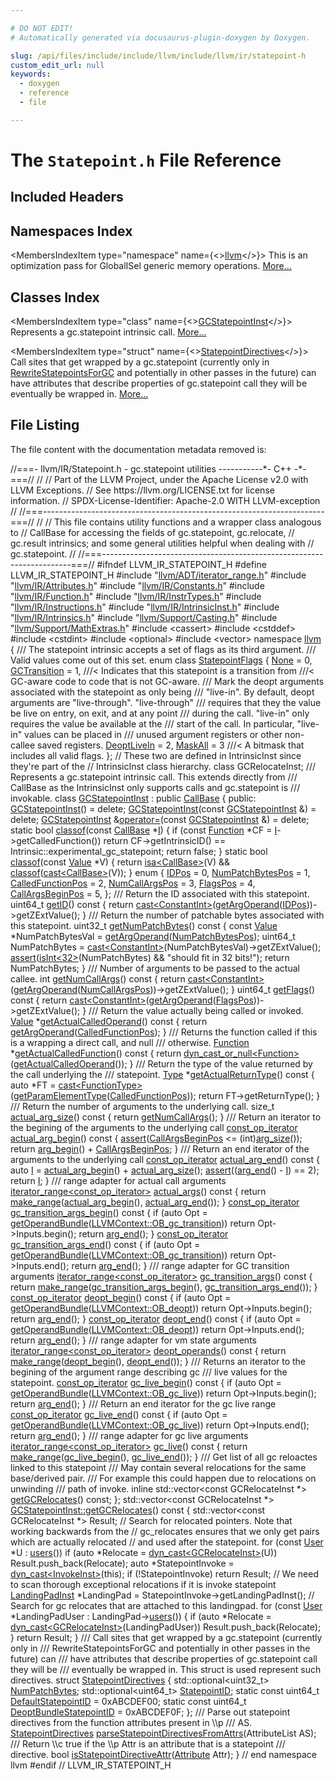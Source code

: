 ```yaml
---

# DO NOT EDIT!
# Automatically generated via docusaurus-plugin-doxygen by Doxygen.

slug: /api/files/include/include/llvm/include/llvm/ir/statepoint-h
custom_edit_url: null
keywords:
  - doxygen
  - reference
  - file

---
```





# The `Statepoint.h` File Reference

<DoxygenPage pluginConfig={pluginConfig}>



## Included Headers

<IncludesList>
<IncludesListItem
  filePath="llvm/ADT/iterator_range.h"
  permalink="/docs/api/files/include/include/llvm/include/llvm/adt/iterator-range-h"
  isLocal="true" />
<IncludesListItem
  filePath="llvm/IR/Attributes.h"
  permalink="/docs/api/files/include/include/llvm/include/llvm/ir/attributes-h"
  isLocal="true" />
<IncludesListItem
  filePath="llvm/IR/Constants.h"
  permalink="/docs/api/files/include/include/llvm/include/llvm/ir/constants-h"
  isLocal="true" />
<IncludesListItem
  filePath="llvm/IR/Function.h"
  permalink="/docs/api/files/include/include/llvm/include/llvm/ir/function-h"
  isLocal="true" />
<IncludesListItem
  filePath="llvm/IR/InstrTypes.h"
  permalink="/docs/api/files/include/include/llvm/include/llvm/ir/instrtypes-h"
  isLocal="true" />
<IncludesListItem
  filePath="llvm/IR/Instructions.h"
  permalink="/docs/api/files/include/include/llvm/include/llvm/ir/instructions-h"
  isLocal="true" />
<IncludesListItem
  filePath="llvm/IR/IntrinsicInst.h"
  permalink="/docs/api/files/include/include/llvm/include/llvm/ir/intrinsicinst-h"
  isLocal="true" />
<IncludesListItem
  filePath="llvm/IR/Intrinsics.h"
  permalink="/docs/api/files/include/include/llvm/include/llvm/ir/intrinsics-h"
  isLocal="true" />
<IncludesListItem
  filePath="llvm/Support/Casting.h"
  permalink="/docs/api/files/include/include/llvm/include/llvm/support/casting-h"
  isLocal="true" />
<IncludesListItem
  filePath="llvm/Support/MathExtras.h"
  permalink="/docs/api/files/include/include/llvm/include/llvm/support/mathextras-h"
  isLocal="true" />
<IncludesListItem
  filePath="cassert"
  permalink=""
  isLocal="false" />
<IncludesListItem
  filePath="cstddef"
  permalink=""
  isLocal="false" />
<IncludesListItem
  filePath="cstdint"
  permalink=""
  isLocal="false" />
<IncludesListItem
  filePath="optional"
  permalink=""
  isLocal="false" />
<IncludesListItem
  filePath="vector"
  permalink=""
  isLocal="false" />
</IncludesList>

## Namespaces Index

<MembersIndex>

<MembersIndexItem
  type="namespace"
  name={<><a href="/docs/api/namespaces/llvm">llvm</a></>}>
This is an optimization pass for GlobalISel generic memory operations. <a href="/docs/api/namespaces/llvm/#details">More...</a>
</MembersIndexItem>

</MembersIndex>

## Classes Index

<MembersIndex>

<MembersIndexItem
  type="class"
  name={<><a href="/docs/api/classes/llvm/gcstatepointinst">GCStatepointInst</a></>}>
Represents a gc.statepoint intrinsic call. <a href="/docs/api/classes/llvm/gcstatepointinst/#details">More...</a>
</MembersIndexItem>

<MembersIndexItem
  type="struct"
  name={<><a href="/docs/api/structs/llvm/statepointdirectives">StatepointDirectives</a></>}>
Call sites that get wrapped by a gc.statepoint (currently only in <a href="/docs/api/structs/llvm/rewritestatepointsforgc">RewriteStatepointsForGC</a> and potentially in other passes in the future) can have attributes that describe properties of gc.statepoint call they will be eventually be wrapped in. <a href="/docs/api/structs/llvm/statepointdirectives/#details">More...</a>
</MembersIndexItem>

</MembersIndex>


## File Listing

The file content with the documentation metadata removed is:

<ProgramListing>

<Link id="l00001" /><CodeLine lineNumber="1"><Highlight kind="comment">//===- llvm/IR/Statepoint.h - gc.statepoint utilities -----------&#42;- C++ -&#42;-===//</Highlight><Highlight kind="normal"></Highlight></CodeLine>
<Link id="l00002" /><CodeLine lineNumber="2"><Highlight kind="normal"></Highlight><Highlight kind="comment">//</Highlight><Highlight kind="normal"></Highlight></CodeLine>
<Link id="l00003" /><CodeLine lineNumber="3"><Highlight kind="normal"></Highlight><Highlight kind="comment">// Part of the LLVM Project, under the Apache License v2.0 with LLVM Exceptions.</Highlight><Highlight kind="normal"></Highlight></CodeLine>
<Link id="l00004" /><CodeLine lineNumber="4"><Highlight kind="normal"></Highlight><Highlight kind="comment">// See https://llvm.org/LICENSE.txt for license information.</Highlight><Highlight kind="normal"></Highlight></CodeLine>
<Link id="l00005" /><CodeLine lineNumber="5"><Highlight kind="normal"></Highlight><Highlight kind="comment">// SPDX-License-Identifier: Apache-2.0 WITH LLVM-exception</Highlight><Highlight kind="normal"></Highlight></CodeLine>
<Link id="l00006" /><CodeLine lineNumber="6"><Highlight kind="normal"></Highlight><Highlight kind="comment">//</Highlight><Highlight kind="normal"></Highlight></CodeLine>
<Link id="l00007" /><CodeLine lineNumber="7"><Highlight kind="normal"></Highlight><Highlight kind="comment">//===----------------------------------------------------------------------===//</Highlight><Highlight kind="normal"></Highlight></CodeLine>
<Link id="l00008" /><CodeLine lineNumber="8"><Highlight kind="normal"></Highlight><Highlight kind="comment">//</Highlight><Highlight kind="normal"></Highlight></CodeLine>
<Link id="l00009" /><CodeLine lineNumber="9"><Highlight kind="normal"></Highlight><Highlight kind="comment">// This file contains utility functions and a wrapper class analogous to</Highlight><Highlight kind="normal"></Highlight></CodeLine>
<Link id="l00010" /><CodeLine lineNumber="10"><Highlight kind="normal"></Highlight><Highlight kind="comment">// CallBase for accessing the fields of gc.statepoint, gc.relocate,</Highlight><Highlight kind="normal"></Highlight></CodeLine>
<Link id="l00011" /><CodeLine lineNumber="11"><Highlight kind="normal"></Highlight><Highlight kind="comment">// gc.result intrinsics; and some general utilities helpful when dealing with</Highlight><Highlight kind="normal"></Highlight></CodeLine>
<Link id="l00012" /><CodeLine lineNumber="12"><Highlight kind="normal"></Highlight><Highlight kind="comment">// gc.statepoint.</Highlight><Highlight kind="normal"></Highlight></CodeLine>
<Link id="l00013" /><CodeLine lineNumber="13"><Highlight kind="normal"></Highlight><Highlight kind="comment">//</Highlight><Highlight kind="normal"></Highlight></CodeLine>
<Link id="l00014" /><CodeLine lineNumber="14"><Highlight kind="normal"></Highlight><Highlight kind="comment">//===----------------------------------------------------------------------===//</Highlight><Highlight kind="normal"></Highlight></CodeLine>
<Link id="l00015" /><CodeLine lineNumber="15"><Highlight kind="normal"></Highlight></CodeLine>
<Link id="l00016" /><CodeLine lineNumber="16"><Highlight kind="normal"></Highlight><Highlight kind="preprocessor">#ifndef LLVM&#95;IR&#95;STATEPOINT&#95;H</Highlight><Highlight kind="normal"></Highlight></CodeLine>
<Link id="l00017" /><CodeLine lineNumber="17"><Highlight kind="normal"></Highlight><Highlight kind="preprocessor">#define LLVM&#95;IR&#95;STATEPOINT&#95;H</Highlight><Highlight kind="normal"></Highlight></CodeLine>
<Link id="l00018" /><CodeLine lineNumber="18"><Highlight kind="normal"></Highlight></CodeLine>
<Link id="l00019" /><CodeLine lineNumber="19"><Highlight kind="normal"></Highlight><Highlight kind="preprocessor">#include &quot;<a href="/docs/api/files/include/include/llvm/include/llvm/adt/iterator-range-h">llvm/ADT/iterator&#95;range.h</a>&quot;</Highlight><Highlight kind="normal"></Highlight></CodeLine>
<Link id="l00020" /><CodeLine lineNumber="20"><Highlight kind="normal"></Highlight><Highlight kind="preprocessor">#include &quot;<a href="/docs/api/files/include/include/llvm/include/llvm/ir/attributes-h">llvm/IR/Attributes.h</a>&quot;</Highlight><Highlight kind="normal"></Highlight></CodeLine>
<Link id="l00021" /><CodeLine lineNumber="21"><Highlight kind="normal"></Highlight><Highlight kind="preprocessor">#include &quot;<a href="/docs/api/files/include/include/llvm/include/llvm/ir/constants-h">llvm/IR/Constants.h</a>&quot;</Highlight><Highlight kind="normal"></Highlight></CodeLine>
<Link id="l00022" /><CodeLine lineNumber="22"><Highlight kind="normal"></Highlight><Highlight kind="preprocessor">#include &quot;<a href="/docs/api/files/include/include/llvm/include/llvm/ir/function-h">llvm/IR/Function.h</a>&quot;</Highlight><Highlight kind="normal"></Highlight></CodeLine>
<Link id="l00023" /><CodeLine lineNumber="23"><Highlight kind="normal"></Highlight><Highlight kind="preprocessor">#include &quot;<a href="/docs/api/files/include/include/llvm/include/llvm/ir/instrtypes-h">llvm/IR/InstrTypes.h</a>&quot;</Highlight><Highlight kind="normal"></Highlight></CodeLine>
<Link id="l00024" /><CodeLine lineNumber="24"><Highlight kind="normal"></Highlight><Highlight kind="preprocessor">#include &quot;<a href="/docs/api/files/include/include/llvm/include/llvm/ir/instructions-h">llvm/IR/Instructions.h</a>&quot;</Highlight><Highlight kind="normal"></Highlight></CodeLine>
<Link id="l00025" /><CodeLine lineNumber="25"><Highlight kind="normal"></Highlight><Highlight kind="preprocessor">#include &quot;<a href="/docs/api/files/include/include/llvm/include/llvm/ir/intrinsicinst-h">llvm/IR/IntrinsicInst.h</a>&quot;</Highlight><Highlight kind="normal"></Highlight></CodeLine>
<Link id="l00026" /><CodeLine lineNumber="26"><Highlight kind="normal"></Highlight><Highlight kind="preprocessor">#include &quot;<a href="/docs/api/files/include/include/llvm/include/llvm/ir/intrinsics-h">llvm/IR/Intrinsics.h</a>&quot;</Highlight><Highlight kind="normal"></Highlight></CodeLine>
<Link id="l00027" /><CodeLine lineNumber="27"><Highlight kind="normal"></Highlight><Highlight kind="preprocessor">#include &quot;<a href="/docs/api/files/include/include/llvm/include/llvm/support/casting-h">llvm/Support/Casting.h</a>&quot;</Highlight><Highlight kind="normal"></Highlight></CodeLine>
<Link id="l00028" /><CodeLine lineNumber="28"><Highlight kind="normal"></Highlight><Highlight kind="preprocessor">#include &quot;<a href="/docs/api/files/include/include/llvm/include/llvm/support/mathextras-h">llvm/Support/MathExtras.h</a>&quot;</Highlight><Highlight kind="normal"></Highlight></CodeLine>
<Link id="l00029" /><CodeLine lineNumber="29"><Highlight kind="normal"></Highlight><Highlight kind="preprocessor">#include &lt;cassert&gt;</Highlight><Highlight kind="normal"></Highlight></CodeLine>
<Link id="l00030" /><CodeLine lineNumber="30"><Highlight kind="normal"></Highlight><Highlight kind="preprocessor">#include &lt;cstddef&gt;</Highlight><Highlight kind="normal"></Highlight></CodeLine>
<Link id="l00031" /><CodeLine lineNumber="31"><Highlight kind="normal"></Highlight><Highlight kind="preprocessor">#include &lt;cstdint&gt;</Highlight><Highlight kind="normal"></Highlight></CodeLine>
<Link id="l00032" /><CodeLine lineNumber="32"><Highlight kind="normal"></Highlight><Highlight kind="preprocessor">#include &lt;optional&gt;</Highlight><Highlight kind="normal"></Highlight></CodeLine>
<Link id="l00033" /><CodeLine lineNumber="33"><Highlight kind="normal"></Highlight><Highlight kind="preprocessor">#include &lt;vector&gt;</Highlight><Highlight kind="normal"></Highlight></CodeLine>
<Link id="l00034" /><CodeLine lineNumber="34"><Highlight kind="normal"></Highlight></CodeLine>
<Link id="l00035" /><CodeLine lineNumber="35"><Highlight kind="normal"></Highlight><Highlight kind="keyword">namespace </Highlight><Highlight kind="normal"><a href="/docs/api/namespaces/llvm">llvm</a> &#123;</Highlight></CodeLine>
<Link id="l00036" /><CodeLine lineNumber="36"><Highlight kind="normal"></Highlight><Highlight kind="comment"></Highlight></CodeLine>
<Link id="l00037" /><CodeLine lineNumber="37"><Highlight kind="comment">/// The statepoint intrinsic accepts a set of flags as its third argument.</Highlight></CodeLine>
<Link id="l00038" /><CodeLine lineNumber="38"><Highlight kind="comment">/// Valid values come out of this set.</Highlight><Highlight kind="normal"></Highlight></CodeLine>
<Link id="l00039" /><CodeLine lineNumber="39" lineLink="/docs/api/namespaces/llvm/#abba0f0474eb4e32d1ed7b6dfdb0d5140"><Highlight kind="normal"></Highlight><Highlight kind="keyword">enum class</Highlight><Highlight kind="normal"> <a href="/docs/api/namespaces/llvm/#abba0f0474eb4e32d1ed7b6dfdb0d5140">StatepointFlags</a> &#123;</Highlight></CodeLine>
<Link id="l00040" /><CodeLine lineNumber="40" lineLink="/docs/api/namespaces/llvm/#abba0f0474eb4e32d1ed7b6dfdb0d5140a6adf97f83acf6453d4a6a4b1070f3754"><Highlight kind="normal">  <a href="/docs/api/namespaces/llvm/#a7a24c2247bd546fc56e2de6cfd04a3d7a116ebf2078ffd98178ffbdd2f544ebb7">None</a> = 0,</Highlight></CodeLine>
<Link id="l00041" /><CodeLine lineNumber="41" lineLink="/docs/api/namespaces/llvm/#abba0f0474eb4e32d1ed7b6dfdb0d5140a9db1ed1dc0fe1fc6b917ab0430b7844c"><Highlight kind="normal">  <a href="/docs/api/namespaces/llvm/#abba0f0474eb4e32d1ed7b6dfdb0d5140a9db1ed1dc0fe1fc6b917ab0430b7844c">GCTransition</a> = 1, </Highlight><Highlight kind="comment">///&lt; Indicates that this statepoint is a transition from</Highlight><Highlight kind="comment"></Highlight></CodeLine>
<Link id="l00042" /><CodeLine lineNumber="42"><Highlight kind="comment">                    ///&lt; GC-aware code to code that is not GC-aware.</Highlight></CodeLine>
<Link id="l00043" /><CodeLine lineNumber="43"><Highlight kind="comment">  /// Mark the deopt arguments associated with the statepoint as only being</Highlight></CodeLine>
<Link id="l00044" /><CodeLine lineNumber="44"><Highlight kind="comment">  /// &quot;live-in&quot;. By default, deopt arguments are &quot;live-through&quot;.  &quot;live-through&quot;</Highlight></CodeLine>
<Link id="l00045" /><CodeLine lineNumber="45"><Highlight kind="comment">  /// requires that they the value be live on entry, on exit, and at any point</Highlight></CodeLine>
<Link id="l00046" /><CodeLine lineNumber="46"><Highlight kind="comment">  /// during the call.  &quot;live-in&quot; only requires the value be available at the</Highlight></CodeLine>
<Link id="l00047" /><CodeLine lineNumber="47"><Highlight kind="comment">  /// start of the call.  In particular, &quot;live-in&quot; values can be placed in</Highlight></CodeLine>
<Link id="l00048" /><CodeLine lineNumber="48"><Highlight kind="comment">  /// unused argument registers or other non-callee saved registers.</Highlight><Highlight kind="normal"></Highlight></CodeLine>
<Link id="l00049" /><CodeLine lineNumber="49" lineLink="/docs/api/namespaces/llvm/#abba0f0474eb4e32d1ed7b6dfdb0d5140a8cf633e3cd4e8b21a16304c58495bfbc"><Highlight kind="normal">  <a href="/docs/api/namespaces/llvm/#abba0f0474eb4e32d1ed7b6dfdb0d5140a8cf633e3cd4e8b21a16304c58495bfbc">DeoptLiveIn</a> = 2,</Highlight></CodeLine>
<Link id="l00050" /><CodeLine lineNumber="50"><Highlight kind="normal"></Highlight></CodeLine>
<Link id="l00051" /><CodeLine lineNumber="51" lineLink="/docs/api/namespaces/llvm/#abba0f0474eb4e32d1ed7b6dfdb0d5140a003ec4f8bc6c6d93aa1801253e494916"><Highlight kind="normal">  <a href="/docs/api/namespaces/llvm/#abba0f0474eb4e32d1ed7b6dfdb0d5140a003ec4f8bc6c6d93aa1801253e494916">MaskAll</a> = 3 </Highlight><Highlight kind="comment">///&lt; A bitmask that includes all valid flags.</Highlight><Highlight kind="normal"></Highlight></CodeLine>
<Link id="l00052" /><CodeLine lineNumber="52"><Highlight kind="normal">&#125;;</Highlight></CodeLine>
<Link id="l00053" /><CodeLine lineNumber="53"><Highlight kind="normal"></Highlight></CodeLine>
<Link id="l00054" /><CodeLine lineNumber="54"><Highlight kind="normal"></Highlight><Highlight kind="comment">// These two are defined in IntrinsicInst since they&#39;re part of the</Highlight><Highlight kind="normal"></Highlight></CodeLine>
<Link id="l00055" /><CodeLine lineNumber="55"><Highlight kind="normal"></Highlight><Highlight kind="comment">// IntrinsicInst class hierarchy.</Highlight><Highlight kind="normal"></Highlight></CodeLine>
<Link id="l00056" /><CodeLine lineNumber="56"><Highlight kind="normal"></Highlight><Highlight kind="keyword">class </Highlight><Highlight kind="normal">GCRelocateInst;</Highlight></CodeLine>
<Link id="l00057" /><CodeLine lineNumber="57"><Highlight kind="normal"></Highlight><Highlight kind="comment"></Highlight></CodeLine>
<Link id="l00058" /><CodeLine lineNumber="58"><Highlight kind="comment">/// Represents a gc.statepoint intrinsic call.  This extends directly from</Highlight></CodeLine>
<Link id="l00059" /><CodeLine lineNumber="59"><Highlight kind="comment">/// CallBase as the IntrinsicInst only supports calls and gc.statepoint is</Highlight></CodeLine>
<Link id="l00060" /><CodeLine lineNumber="60"><Highlight kind="comment">/// invokable.</Highlight><Highlight kind="normal"></Highlight></CodeLine>
<Link id="l00061" /><CodeLine lineNumber="61" lineLink="/docs/api/classes/llvm/gcstatepointinst"><Highlight kind="normal"></Highlight><Highlight kind="keyword">class </Highlight><Highlight kind="normal"><a href="/docs/api/classes/llvm/gcstatepointinst/#a07b449fea7580fc19a0ec4c5d662062a">GCStatepointInst</a> : </Highlight><Highlight kind="keyword">public</Highlight><Highlight kind="normal"> <a href="/docs/api/classes/llvm/callbase/#a8a6c9c1339e7a196e0ae69031426c083">CallBase</a> &#123;</Highlight></CodeLine>
<Link id="l00062" /><CodeLine lineNumber="62"><Highlight kind="normal"></Highlight><Highlight kind="keyword">public</Highlight><Highlight kind="normal">:</Highlight></CodeLine>
<Link id="l00063" /><CodeLine lineNumber="63" lineLink="/docs/api/classes/llvm/gcstatepointinst/#a07b449fea7580fc19a0ec4c5d662062a"><Highlight kind="normal">  <a href="/docs/api/classes/llvm/gcstatepointinst/#a07b449fea7580fc19a0ec4c5d662062a">GCStatepointInst</a>() = </Highlight><Highlight kind="keyword">delete</Highlight><Highlight kind="normal">;</Highlight></CodeLine>
<Link id="l00064" /><CodeLine lineNumber="64" lineLink="/docs/api/classes/llvm/gcstatepointinst/#a4d27f1fae49733cb126558899fca9797"><Highlight kind="normal">  <a href="/docs/api/classes/llvm/gcstatepointinst/#a4d27f1fae49733cb126558899fca9797">GCStatepointInst</a>(</Highlight><Highlight kind="keyword">const</Highlight><Highlight kind="normal"> <a href="/docs/api/classes/llvm/gcstatepointinst/#a07b449fea7580fc19a0ec4c5d662062a">GCStatepointInst</a> &amp;) = </Highlight><Highlight kind="keyword">delete</Highlight><Highlight kind="normal">;</Highlight></CodeLine>
<Link id="l00065" /><CodeLine lineNumber="65" lineLink="/docs/api/classes/llvm/gcstatepointinst/#aea3eea106faeac766e09f4bbb88f2488"><Highlight kind="normal">  <a href="/docs/api/classes/llvm/gcstatepointinst/#a07b449fea7580fc19a0ec4c5d662062a">GCStatepointInst</a> &amp;<a href="/docs/api/classes/llvm/gcstatepointinst/#aea3eea106faeac766e09f4bbb88f2488">operator=</a>(</Highlight><Highlight kind="keyword">const</Highlight><Highlight kind="normal"> <a href="/docs/api/classes/llvm/gcstatepointinst/#a07b449fea7580fc19a0ec4c5d662062a">GCStatepointInst</a> &amp;) = </Highlight><Highlight kind="keyword">delete</Highlight><Highlight kind="normal">;</Highlight></CodeLine>
<Link id="l00066" /><CodeLine lineNumber="66"><Highlight kind="normal"></Highlight></CodeLine>
<Link id="l00067" /><CodeLine lineNumber="67" lineLink="/docs/api/classes/llvm/gcstatepointinst/#ade4b57265c96820be0f356f6062155ee"><Highlight kind="normal">  </Highlight><Highlight kind="keyword">static</Highlight><Highlight kind="normal"> </Highlight><Highlight kind="keywordtype">bool</Highlight><Highlight kind="normal"> <a href="/docs/api/classes/llvm/gcstatepointinst/#ade4b57265c96820be0f356f6062155ee">classof</a>(</Highlight><Highlight kind="keyword">const</Highlight><Highlight kind="normal"> <a href="/docs/api/classes/llvm/callbase/#a8a6c9c1339e7a196e0ae69031426c083">CallBase</a> &#42;<a href="/docs/api/files/lib/lib/support/md5-cpp/#ac0eafdc9ee161b71e7af98af736952fd">I</a>) &#123;</Highlight></CodeLine>
<Link id="l00068" /><CodeLine lineNumber="68"><Highlight kind="normal">    </Highlight><Highlight kind="keywordflow">if</Highlight><Highlight kind="normal"> (</Highlight><Highlight kind="keyword">const</Highlight><Highlight kind="normal"> <a href="/docs/api/classes/llvm/function">Function</a> &#42;CF = <a href="/docs/api/files/lib/lib/support/md5-cpp/#ac0eafdc9ee161b71e7af98af736952fd">I</a>-&gt;getCalledFunction())</Highlight></CodeLine>
<Link id="l00069" /><CodeLine lineNumber="69"><Highlight kind="normal">      </Highlight><Highlight kind="keywordflow">return</Highlight><Highlight kind="normal"> CF-&gt;getIntrinsicID() == Intrinsic::experimental&#95;gc&#95;statepoint;</Highlight></CodeLine>
<Link id="l00070" /><CodeLine lineNumber="70"><Highlight kind="normal">    </Highlight><Highlight kind="keywordflow">return</Highlight><Highlight kind="normal"> </Highlight><Highlight kind="keyword">false</Highlight><Highlight kind="normal">;</Highlight></CodeLine>
<Link id="l00071" /><CodeLine lineNumber="71"><Highlight kind="normal">  &#125;</Highlight></CodeLine>
<Link id="l00072" /><CodeLine lineNumber="72"><Highlight kind="normal"></Highlight></CodeLine>
<Link id="l00073" /><CodeLine lineNumber="73" lineLink="/docs/api/classes/llvm/gcstatepointinst/#aeb75408c1e8576c19f5a3249175534b1"><Highlight kind="normal">  </Highlight><Highlight kind="keyword">static</Highlight><Highlight kind="normal"> </Highlight><Highlight kind="keywordtype">bool</Highlight><Highlight kind="normal"> <a href="/docs/api/classes/llvm/gcstatepointinst/#aeb75408c1e8576c19f5a3249175534b1">classof</a>(</Highlight><Highlight kind="keyword">const</Highlight><Highlight kind="normal"> <a href="/docs/api/classes/llvm/value">Value</a> &#42;V) &#123;</Highlight></CodeLine>
<Link id="l00074" /><CodeLine lineNumber="74"><Highlight kind="normal">    </Highlight><Highlight kind="keywordflow">return</Highlight><Highlight kind="normal"> <a href="/docs/api/namespaces/llvm/#a92ca992e52dddc420f4b069cae06dfbe">isa&lt;CallBase&gt;</a>(V) &amp;&amp; <a href="/docs/api/classes/llvm/gcstatepointinst/#ade4b57265c96820be0f356f6062155ee">classof</a>(<a href="/docs/api/namespaces/llvm/#ac4fc845f5ed92de63cd4474f128f5fc5">cast&lt;CallBase&gt;</a>(V));</Highlight></CodeLine>
<Link id="l00075" /><CodeLine lineNumber="75"><Highlight kind="normal">  &#125;</Highlight></CodeLine>
<Link id="l00076" /><CodeLine lineNumber="76"><Highlight kind="normal"></Highlight></CodeLine>
<Link id="l00077" /><CodeLine lineNumber="77"><Highlight kind="normal">  </Highlight><Highlight kind="keyword">enum</Highlight><Highlight kind="normal"> &#123;</Highlight></CodeLine>
<Link id="l00078" /><CodeLine lineNumber="78" lineLink="/docs/api/classes/llvm/gcstatepointinst/#a603a5bfcd809283f948cbf101851c173afe97bee20d7f65f4d9425024d6e1731e"><Highlight kind="normal">    <a href="/docs/api/classes/llvm/gcstatepointinst/#a603a5bfcd809283f948cbf101851c173afe97bee20d7f65f4d9425024d6e1731e">IDPos</a> = 0,</Highlight></CodeLine>
<Link id="l00079" /><CodeLine lineNumber="79" lineLink="/docs/api/classes/llvm/gcstatepointinst/#a603a5bfcd809283f948cbf101851c173a98ac92e7271dede6726ee0afd667182b"><Highlight kind="normal">    <a href="/docs/api/classes/llvm/gcstatepointinst/#a603a5bfcd809283f948cbf101851c173a98ac92e7271dede6726ee0afd667182b">NumPatchBytesPos</a> = 1,</Highlight></CodeLine>
<Link id="l00080" /><CodeLine lineNumber="80" lineLink="/docs/api/classes/llvm/gcstatepointinst/#a603a5bfcd809283f948cbf101851c173a0d232e12419f54293cf8da7122c0672c"><Highlight kind="normal">    <a href="/docs/api/classes/llvm/gcstatepointinst/#a603a5bfcd809283f948cbf101851c173a0d232e12419f54293cf8da7122c0672c">CalledFunctionPos</a> = 2,</Highlight></CodeLine>
<Link id="l00081" /><CodeLine lineNumber="81" lineLink="/docs/api/classes/llvm/gcstatepointinst/#a603a5bfcd809283f948cbf101851c173abbc8efa614b1719004dc7633cbd1623f"><Highlight kind="normal">    <a href="/docs/api/classes/llvm/gcstatepointinst/#a603a5bfcd809283f948cbf101851c173abbc8efa614b1719004dc7633cbd1623f">NumCallArgsPos</a> = 3,</Highlight></CodeLine>
<Link id="l00082" /><CodeLine lineNumber="82" lineLink="/docs/api/classes/llvm/gcstatepointinst/#a603a5bfcd809283f948cbf101851c173abfd75640ecd5cbd351571d66f9876d5f"><Highlight kind="normal">    <a href="/docs/api/classes/llvm/gcstatepointinst/#a603a5bfcd809283f948cbf101851c173abfd75640ecd5cbd351571d66f9876d5f">FlagsPos</a> = 4,</Highlight></CodeLine>
<Link id="l00083" /><CodeLine lineNumber="83" lineLink="/docs/api/classes/llvm/gcstatepointinst/#a603a5bfcd809283f948cbf101851c173a4bd61c6f1d2d253230fb6a6cca78d8aa"><Highlight kind="normal">    <a href="/docs/api/classes/llvm/gcstatepointinst/#a603a5bfcd809283f948cbf101851c173a4bd61c6f1d2d253230fb6a6cca78d8aa">CallArgsBeginPos</a> = 5,</Highlight></CodeLine>
<Link id="l00084" /><CodeLine lineNumber="84"><Highlight kind="normal">  &#125;;</Highlight></CodeLine>
<Link id="l00085" /><CodeLine lineNumber="85"><Highlight kind="normal"></Highlight><Highlight kind="comment"></Highlight></CodeLine>
<Link id="l00086" /><CodeLine lineNumber="86"><Highlight kind="comment">  /// Return the ID associated with this statepoint.</Highlight><Highlight kind="normal"></Highlight></CodeLine>
<Link id="l00087" /><CodeLine lineNumber="87" lineLink="/docs/api/classes/llvm/gcstatepointinst/#a4f370e414666fd92c2ec6fdfc70eaafd"><Highlight kind="normal">  uint64&#95;t <a href="/docs/api/classes/llvm/gcstatepointinst/#a4f370e414666fd92c2ec6fdfc70eaafd">getID</a>()</Highlight><Highlight kind="keyword"> const </Highlight><Highlight kind="normal">&#123;</Highlight></CodeLine>
<Link id="l00088" /><CodeLine lineNumber="88"><Highlight kind="normal">    </Highlight><Highlight kind="keywordflow">return</Highlight><Highlight kind="normal"> <a href="/docs/api/namespaces/llvm/#ac4fc845f5ed92de63cd4474f128f5fc5">cast&lt;ConstantInt&gt;</a>(<a href="/docs/api/classes/llvm/callbase/#aabd76e6a8a23a5af1ce4d3c310d88bcd">getArgOperand</a>(<a href="/docs/api/classes/llvm/gcstatepointinst/#a603a5bfcd809283f948cbf101851c173afe97bee20d7f65f4d9425024d6e1731e">IDPos</a>))-&gt;getZExtValue();</Highlight></CodeLine>
<Link id="l00089" /><CodeLine lineNumber="89"><Highlight kind="normal">  &#125;</Highlight></CodeLine>
<Link id="l00090" /><CodeLine lineNumber="90"><Highlight kind="normal"></Highlight><Highlight kind="comment"></Highlight></CodeLine>
<Link id="l00091" /><CodeLine lineNumber="91"><Highlight kind="comment">  /// Return the number of patchable bytes associated with this statepoint.</Highlight><Highlight kind="normal"></Highlight></CodeLine>
<Link id="l00092" /><CodeLine lineNumber="92" lineLink="/docs/api/classes/llvm/gcstatepointinst/#a0f7597de18eb49e3c6b9f1a15980a46f"><Highlight kind="normal">  uint32&#95;t <a href="/docs/api/classes/llvm/gcstatepointinst/#a0f7597de18eb49e3c6b9f1a15980a46f">getNumPatchBytes</a>()</Highlight><Highlight kind="keyword"> const </Highlight><Highlight kind="normal">&#123;</Highlight></CodeLine>
<Link id="l00093" /><CodeLine lineNumber="93"><Highlight kind="normal">    </Highlight><Highlight kind="keyword">const</Highlight><Highlight kind="normal"> <a href="/docs/api/classes/llvm/value">Value</a> &#42;NumPatchBytesVal = <a href="/docs/api/classes/llvm/callbase/#aabd76e6a8a23a5af1ce4d3c310d88bcd">getArgOperand</a>(<a href="/docs/api/classes/llvm/gcstatepointinst/#a603a5bfcd809283f948cbf101851c173a98ac92e7271dede6726ee0afd667182b">NumPatchBytesPos</a>);</Highlight></CodeLine>
<Link id="l00094" /><CodeLine lineNumber="94"><Highlight kind="normal">    uint64&#95;t NumPatchBytes =</Highlight></CodeLine>
<Link id="l00095" /><CodeLine lineNumber="95"><Highlight kind="normal">      <a href="/docs/api/namespaces/llvm/#ac4fc845f5ed92de63cd4474f128f5fc5">cast&lt;ConstantInt&gt;</a>(NumPatchBytesVal)-&gt;getZExtValue();</Highlight></CodeLine>
<Link id="l00096" /><CodeLine lineNumber="96"><Highlight kind="normal">    <a href="/docs/api/files/lib/lib/target/lib/target/amdgpu/silowercontrolflow-cpp/#a4868c5d81c5ccc98c47aeab6244346a0">assert</a>(<a href="/docs/api/namespaces/llvm/#a1a1e51a5952c3afa00875df90e7ae6f8">isInt&lt;32&gt;</a>(NumPatchBytes) &amp;&amp; </Highlight><Highlight kind="stringliteral">&quot;should fit in 32 bits!&quot;</Highlight><Highlight kind="normal">);</Highlight></CodeLine>
<Link id="l00097" /><CodeLine lineNumber="97"><Highlight kind="normal">    </Highlight><Highlight kind="keywordflow">return</Highlight><Highlight kind="normal"> NumPatchBytes;</Highlight></CodeLine>
<Link id="l00098" /><CodeLine lineNumber="98"><Highlight kind="normal">  &#125;</Highlight></CodeLine>
<Link id="l00099" /><CodeLine lineNumber="99"><Highlight kind="normal"></Highlight><Highlight kind="comment"></Highlight></CodeLine>
<Link id="l00100" /><CodeLine lineNumber="100"><Highlight kind="comment">  /// Number of arguments to be passed to the actual callee.</Highlight><Highlight kind="normal"></Highlight></CodeLine>
<Link id="l00101" /><CodeLine lineNumber="101" lineLink="/docs/api/classes/llvm/gcstatepointinst/#a2e0ebfdcf1d9e384aeb9c597d0d11b7c"><Highlight kind="normal">  </Highlight><Highlight kind="keywordtype">int</Highlight><Highlight kind="normal"> <a href="/docs/api/classes/llvm/gcstatepointinst/#a2e0ebfdcf1d9e384aeb9c597d0d11b7c">getNumCallArgs</a>()</Highlight><Highlight kind="keyword"> const </Highlight><Highlight kind="normal">&#123;</Highlight></CodeLine>
<Link id="l00102" /><CodeLine lineNumber="102"><Highlight kind="normal">    </Highlight><Highlight kind="keywordflow">return</Highlight><Highlight kind="normal"> <a href="/docs/api/namespaces/llvm/#ac4fc845f5ed92de63cd4474f128f5fc5">cast&lt;ConstantInt&gt;</a>(<a href="/docs/api/classes/llvm/callbase/#aabd76e6a8a23a5af1ce4d3c310d88bcd">getArgOperand</a>(<a href="/docs/api/classes/llvm/gcstatepointinst/#a603a5bfcd809283f948cbf101851c173abbc8efa614b1719004dc7633cbd1623f">NumCallArgsPos</a>))-&gt;getZExtValue();</Highlight></CodeLine>
<Link id="l00103" /><CodeLine lineNumber="103"><Highlight kind="normal">  &#125;</Highlight></CodeLine>
<Link id="l00104" /><CodeLine lineNumber="104"><Highlight kind="normal"></Highlight></CodeLine>
<Link id="l00105" /><CodeLine lineNumber="105" lineLink="/docs/api/classes/llvm/gcstatepointinst/#a7e0495e0f7d0b948c7b38f862035acbe"><Highlight kind="normal">  uint64&#95;t <a href="/docs/api/classes/llvm/gcstatepointinst/#a7e0495e0f7d0b948c7b38f862035acbe">getFlags</a>()</Highlight><Highlight kind="keyword"> const </Highlight><Highlight kind="normal">&#123;</Highlight></CodeLine>
<Link id="l00106" /><CodeLine lineNumber="106"><Highlight kind="normal">    </Highlight><Highlight kind="keywordflow">return</Highlight><Highlight kind="normal"> <a href="/docs/api/namespaces/llvm/#ac4fc845f5ed92de63cd4474f128f5fc5">cast&lt;ConstantInt&gt;</a>(<a href="/docs/api/classes/llvm/callbase/#aabd76e6a8a23a5af1ce4d3c310d88bcd">getArgOperand</a>(<a href="/docs/api/classes/llvm/gcstatepointinst/#a603a5bfcd809283f948cbf101851c173abfd75640ecd5cbd351571d66f9876d5f">FlagsPos</a>))-&gt;getZExtValue();</Highlight></CodeLine>
<Link id="l00107" /><CodeLine lineNumber="107"><Highlight kind="normal">  &#125;</Highlight></CodeLine>
<Link id="l00108" /><CodeLine lineNumber="108"><Highlight kind="normal"></Highlight><Highlight kind="comment"></Highlight></CodeLine>
<Link id="l00109" /><CodeLine lineNumber="109"><Highlight kind="comment">  /// Return the value actually being called or invoked.</Highlight><Highlight kind="normal"></Highlight></CodeLine>
<Link id="l00110" /><CodeLine lineNumber="110" lineLink="/docs/api/classes/llvm/gcstatepointinst/#af196b6ea9e0a63c97336480d7fe60c27"><Highlight kind="normal">  <a href="/docs/api/classes/llvm/value">Value</a> &#42;<a href="/docs/api/classes/llvm/gcstatepointinst/#af196b6ea9e0a63c97336480d7fe60c27">getActualCalledOperand</a>()</Highlight><Highlight kind="keyword"> const </Highlight><Highlight kind="normal">&#123;</Highlight></CodeLine>
<Link id="l00111" /><CodeLine lineNumber="111"><Highlight kind="normal">    </Highlight><Highlight kind="keywordflow">return</Highlight><Highlight kind="normal"> <a href="/docs/api/classes/llvm/callbase/#aabd76e6a8a23a5af1ce4d3c310d88bcd">getArgOperand</a>(<a href="/docs/api/classes/llvm/gcstatepointinst/#a603a5bfcd809283f948cbf101851c173a0d232e12419f54293cf8da7122c0672c">CalledFunctionPos</a>);</Highlight></CodeLine>
<Link id="l00112" /><CodeLine lineNumber="112"><Highlight kind="normal">  &#125;</Highlight></CodeLine>
<Link id="l00113" /><CodeLine lineNumber="113"><Highlight kind="normal"></Highlight><Highlight kind="comment"></Highlight></CodeLine>
<Link id="l00114" /><CodeLine lineNumber="114"><Highlight kind="comment">  /// Returns the function called if this is a wrapping a direct call, and null</Highlight></CodeLine>
<Link id="l00115" /><CodeLine lineNumber="115"><Highlight kind="comment">  /// otherwise.</Highlight><Highlight kind="normal"></Highlight></CodeLine>
<Link id="l00116" /><CodeLine lineNumber="116" lineLink="/docs/api/classes/llvm/gcstatepointinst/#a965d5982305df45893de57d0a800fdad"><Highlight kind="normal">  <a href="/docs/api/classes/llvm/function">Function</a> &#42;<a href="/docs/api/classes/llvm/gcstatepointinst/#a965d5982305df45893de57d0a800fdad">getActualCalledFunction</a>()</Highlight><Highlight kind="keyword"> const </Highlight><Highlight kind="normal">&#123;</Highlight></CodeLine>
<Link id="l00117" /><CodeLine lineNumber="117"><Highlight kind="normal">    </Highlight><Highlight kind="keywordflow">return</Highlight><Highlight kind="normal"> <a href="/docs/api/namespaces/llvm/#a5f6182886dc2f96c204299e92c1565d5">dyn&#95;cast&#95;or&#95;null&lt;Function&gt;</a>(<a href="/docs/api/classes/llvm/gcstatepointinst/#af196b6ea9e0a63c97336480d7fe60c27">getActualCalledOperand</a>());</Highlight></CodeLine>
<Link id="l00118" /><CodeLine lineNumber="118"><Highlight kind="normal">  &#125;</Highlight></CodeLine>
<Link id="l00119" /><CodeLine lineNumber="119"><Highlight kind="normal"></Highlight><Highlight kind="comment"></Highlight></CodeLine>
<Link id="l00120" /><CodeLine lineNumber="120"><Highlight kind="comment">  /// Return the type of the value returned by the call underlying the</Highlight></CodeLine>
<Link id="l00121" /><CodeLine lineNumber="121"><Highlight kind="comment">  /// statepoint.</Highlight><Highlight kind="normal"></Highlight></CodeLine>
<Link id="l00122" /><CodeLine lineNumber="122" lineLink="/docs/api/classes/llvm/gcstatepointinst/#addf5e64879884d57feb90917960dc288"><Highlight kind="normal">  <a href="/docs/api/classes/llvm/type">Type</a> &#42;<a href="/docs/api/classes/llvm/gcstatepointinst/#addf5e64879884d57feb90917960dc288">getActualReturnType</a>()</Highlight><Highlight kind="keyword"> const </Highlight><Highlight kind="normal">&#123;</Highlight></CodeLine>
<Link id="l00123" /><CodeLine lineNumber="123"><Highlight kind="normal">    </Highlight><Highlight kind="keyword">auto</Highlight><Highlight kind="normal"> &#42;FT = <a href="/docs/api/namespaces/llvm/#ac4fc845f5ed92de63cd4474f128f5fc5">cast&lt;FunctionType&gt;</a>(<a href="/docs/api/classes/llvm/callbase/#aa9d39950dcbd9e1e6dac2b66db4324d4">getParamElementType</a>(<a href="/docs/api/classes/llvm/gcstatepointinst/#a603a5bfcd809283f948cbf101851c173a0d232e12419f54293cf8da7122c0672c">CalledFunctionPos</a>));</Highlight></CodeLine>
<Link id="l00124" /><CodeLine lineNumber="124"><Highlight kind="normal">    </Highlight><Highlight kind="keywordflow">return</Highlight><Highlight kind="normal"> FT-&gt;getReturnType();</Highlight></CodeLine>
<Link id="l00125" /><CodeLine lineNumber="125"><Highlight kind="normal">  &#125;</Highlight></CodeLine>
<Link id="l00126" /><CodeLine lineNumber="126"><Highlight kind="normal"></Highlight></CodeLine>
<Link id="l00127" /><CodeLine lineNumber="127"><Highlight kind="normal"></Highlight><Highlight kind="comment"></Highlight></CodeLine>
<Link id="l00128" /><CodeLine lineNumber="128"><Highlight kind="comment">  /// Return the number of arguments to the underlying call.</Highlight><Highlight kind="normal"></Highlight></CodeLine>
<Link id="l00129" /><CodeLine lineNumber="129" lineLink="/docs/api/classes/llvm/gcstatepointinst/#a2fe8d2e8e5d0ceb4a4ab76533faeb0c1"><Highlight kind="normal">  </Highlight><Highlight kind="keywordtype">size&#95;t</Highlight><Highlight kind="normal"> <a href="/docs/api/classes/llvm/gcstatepointinst/#a2fe8d2e8e5d0ceb4a4ab76533faeb0c1">actual&#95;arg&#95;size</a>()</Highlight><Highlight kind="keyword"> const </Highlight><Highlight kind="normal">&#123; </Highlight><Highlight kind="keywordflow">return</Highlight><Highlight kind="normal"> <a href="/docs/api/classes/llvm/gcstatepointinst/#a2e0ebfdcf1d9e384aeb9c597d0d11b7c">getNumCallArgs</a>(); &#125;</Highlight><Highlight kind="comment"></Highlight></CodeLine>
<Link id="l00130" /><CodeLine lineNumber="130"><Highlight kind="comment">  /// Return an iterator to the begining of the arguments to the underlying call</Highlight><Highlight kind="normal"></Highlight></CodeLine>
<Link id="l00131" /><CodeLine lineNumber="131" lineLink="/docs/api/classes/llvm/gcstatepointinst/#a8dba7d21d7bbdd6652c6f596d253bb24"><Highlight kind="normal">  <a href="/docs/api/classes/llvm/user/#a670a0fc44293ba68935a3cff3b871893">const&#95;op&#95;iterator</a> <a href="/docs/api/classes/llvm/gcstatepointinst/#a8dba7d21d7bbdd6652c6f596d253bb24">actual&#95;arg&#95;begin</a>()</Highlight><Highlight kind="keyword"> const </Highlight><Highlight kind="normal">&#123;</Highlight></CodeLine>
<Link id="l00132" /><CodeLine lineNumber="132"><Highlight kind="normal">    <a href="/docs/api/files/lib/lib/target/lib/target/amdgpu/silowercontrolflow-cpp/#a4868c5d81c5ccc98c47aeab6244346a0">assert</a>(<a href="/docs/api/classes/llvm/gcstatepointinst/#a603a5bfcd809283f948cbf101851c173a4bd61c6f1d2d253230fb6a6cca78d8aa">CallArgsBeginPos</a> &lt;= (</Highlight><Highlight kind="keywordtype">int</Highlight><Highlight kind="normal">)<a href="/docs/api/classes/llvm/callbase/#adde2ea00dd2613ee41bfe91908e4e68e">arg&#95;size</a>());</Highlight></CodeLine>
<Link id="l00133" /><CodeLine lineNumber="133"><Highlight kind="normal">    </Highlight><Highlight kind="keywordflow">return</Highlight><Highlight kind="normal"> <a href="/docs/api/classes/llvm/callbase/#a4fb513d744ca72275932b2c7003f16f6">arg&#95;begin</a>() + <a href="/docs/api/classes/llvm/gcstatepointinst/#a603a5bfcd809283f948cbf101851c173a4bd61c6f1d2d253230fb6a6cca78d8aa">CallArgsBeginPos</a>;</Highlight></CodeLine>
<Link id="l00134" /><CodeLine lineNumber="134"><Highlight kind="normal">  &#125;</Highlight><Highlight kind="comment"></Highlight></CodeLine>
<Link id="l00135" /><CodeLine lineNumber="135"><Highlight kind="comment">  /// Return an end iterator of the arguments to the underlying call</Highlight><Highlight kind="normal"></Highlight></CodeLine>
<Link id="l00136" /><CodeLine lineNumber="136" lineLink="/docs/api/classes/llvm/gcstatepointinst/#a9affda98a42fa9eeca661518ef2f4034"><Highlight kind="normal">  <a href="/docs/api/classes/llvm/user/#a670a0fc44293ba68935a3cff3b871893">const&#95;op&#95;iterator</a> <a href="/docs/api/classes/llvm/gcstatepointinst/#a9affda98a42fa9eeca661518ef2f4034">actual&#95;arg&#95;end</a>()</Highlight><Highlight kind="keyword"> const </Highlight><Highlight kind="normal">&#123;</Highlight></CodeLine>
<Link id="l00137" /><CodeLine lineNumber="137"><Highlight kind="normal">    </Highlight><Highlight kind="keyword">auto</Highlight><Highlight kind="normal"> <a href="/docs/api/files/lib/lib/support/md5-cpp/#ac0eafdc9ee161b71e7af98af736952fd">I</a> = <a href="/docs/api/classes/llvm/gcstatepointinst/#a8dba7d21d7bbdd6652c6f596d253bb24">actual&#95;arg&#95;begin</a>() + <a href="/docs/api/classes/llvm/gcstatepointinst/#a2fe8d2e8e5d0ceb4a4ab76533faeb0c1">actual&#95;arg&#95;size</a>();</Highlight></CodeLine>
<Link id="l00138" /><CodeLine lineNumber="138"><Highlight kind="normal">    <a href="/docs/api/files/lib/lib/target/lib/target/amdgpu/silowercontrolflow-cpp/#a4868c5d81c5ccc98c47aeab6244346a0">assert</a>((<a href="/docs/api/classes/llvm/callbase/#ac0f11b96f81b2769dd23d028e3189075">arg&#95;end</a>() - <a href="/docs/api/files/lib/lib/support/md5-cpp/#ac0eafdc9ee161b71e7af98af736952fd">I</a>) == 2);</Highlight></CodeLine>
<Link id="l00139" /><CodeLine lineNumber="139"><Highlight kind="normal">    </Highlight><Highlight kind="keywordflow">return</Highlight><Highlight kind="normal"> <a href="/docs/api/files/lib/lib/support/md5-cpp/#ac0eafdc9ee161b71e7af98af736952fd">I</a>;</Highlight></CodeLine>
<Link id="l00140" /><CodeLine lineNumber="140"><Highlight kind="normal">  &#125;</Highlight><Highlight kind="comment"></Highlight></CodeLine>
<Link id="l00141" /><CodeLine lineNumber="141"><Highlight kind="comment">  /// range adapter for actual call arguments</Highlight><Highlight kind="normal"></Highlight></CodeLine>
<Link id="l00142" /><CodeLine lineNumber="142" lineLink="/docs/api/classes/llvm/gcstatepointinst/#a3141911846aa98c98c4cfaa3b611b5c2"><Highlight kind="normal">  <a href="/docs/api/classes/llvm/iterator-range">iterator&#95;range&lt;const&#95;op&#95;iterator&gt;</a> <a href="/docs/api/classes/llvm/gcstatepointinst/#a3141911846aa98c98c4cfaa3b611b5c2">actual&#95;args</a>()</Highlight><Highlight kind="keyword"> const </Highlight><Highlight kind="normal">&#123;</Highlight></CodeLine>
<Link id="l00143" /><CodeLine lineNumber="143"><Highlight kind="normal">    </Highlight><Highlight kind="keywordflow">return</Highlight><Highlight kind="normal"> <a href="/docs/api/namespaces/llvm/#a341215803e83773a3e97860dc291f121">make&#95;range</a>(<a href="/docs/api/classes/llvm/gcstatepointinst/#a8dba7d21d7bbdd6652c6f596d253bb24">actual&#95;arg&#95;begin</a>(), <a href="/docs/api/classes/llvm/gcstatepointinst/#a9affda98a42fa9eeca661518ef2f4034">actual&#95;arg&#95;end</a>());</Highlight></CodeLine>
<Link id="l00144" /><CodeLine lineNumber="144"><Highlight kind="normal">  &#125;</Highlight></CodeLine>
<Link id="l00145" /><CodeLine lineNumber="145"><Highlight kind="normal"></Highlight></CodeLine>
<Link id="l00146" /><CodeLine lineNumber="146" lineLink="/docs/api/classes/llvm/gcstatepointinst/#a36080372317ba912639416f07a561506"><Highlight kind="normal">  <a href="/docs/api/classes/llvm/user/#a670a0fc44293ba68935a3cff3b871893">const&#95;op&#95;iterator</a> <a href="/docs/api/classes/llvm/gcstatepointinst/#a36080372317ba912639416f07a561506">gc&#95;transition&#95;args&#95;begin</a>()</Highlight><Highlight kind="keyword"> const </Highlight><Highlight kind="normal">&#123;</Highlight></CodeLine>
<Link id="l00147" /><CodeLine lineNumber="147"><Highlight kind="normal">    </Highlight><Highlight kind="keywordflow">if</Highlight><Highlight kind="normal"> (</Highlight><Highlight kind="keyword">auto</Highlight><Highlight kind="normal"> Opt = <a href="/docs/api/classes/llvm/callbase/#a23ab5f34fb7b9476d45da0102ecbfae6">getOperandBundle</a>(<a href="/docs/api/classes/llvm/llvmcontext/#a44d727ac5fccf852bfb2bae3e06adc9ca3adfd6f3291adf59a7977597741211c6">LLVMContext::OB&#95;gc&#95;transition</a>))</Highlight></CodeLine>
<Link id="l00148" /><CodeLine lineNumber="148"><Highlight kind="normal">      </Highlight><Highlight kind="keywordflow">return</Highlight><Highlight kind="normal"> Opt-&gt;Inputs.begin();</Highlight></CodeLine>
<Link id="l00149" /><CodeLine lineNumber="149"><Highlight kind="normal">    </Highlight><Highlight kind="keywordflow">return</Highlight><Highlight kind="normal"> <a href="/docs/api/classes/llvm/callbase/#ac0f11b96f81b2769dd23d028e3189075">arg&#95;end</a>();</Highlight></CodeLine>
<Link id="l00150" /><CodeLine lineNumber="150"><Highlight kind="normal">  &#125;</Highlight></CodeLine>
<Link id="l00151" /><CodeLine lineNumber="151" lineLink="/docs/api/classes/llvm/gcstatepointinst/#af422fe78a5f773d1d6948224670d7498"><Highlight kind="normal">  <a href="/docs/api/classes/llvm/user/#a670a0fc44293ba68935a3cff3b871893">const&#95;op&#95;iterator</a> <a href="/docs/api/classes/llvm/gcstatepointinst/#af422fe78a5f773d1d6948224670d7498">gc&#95;transition&#95;args&#95;end</a>()</Highlight><Highlight kind="keyword"> const </Highlight><Highlight kind="normal">&#123;</Highlight></CodeLine>
<Link id="l00152" /><CodeLine lineNumber="152"><Highlight kind="normal">    </Highlight><Highlight kind="keywordflow">if</Highlight><Highlight kind="normal"> (</Highlight><Highlight kind="keyword">auto</Highlight><Highlight kind="normal"> Opt = <a href="/docs/api/classes/llvm/callbase/#a23ab5f34fb7b9476d45da0102ecbfae6">getOperandBundle</a>(<a href="/docs/api/classes/llvm/llvmcontext/#a44d727ac5fccf852bfb2bae3e06adc9ca3adfd6f3291adf59a7977597741211c6">LLVMContext::OB&#95;gc&#95;transition</a>))</Highlight></CodeLine>
<Link id="l00153" /><CodeLine lineNumber="153"><Highlight kind="normal">      </Highlight><Highlight kind="keywordflow">return</Highlight><Highlight kind="normal"> Opt-&gt;Inputs.end();</Highlight></CodeLine>
<Link id="l00154" /><CodeLine lineNumber="154"><Highlight kind="normal">    </Highlight><Highlight kind="keywordflow">return</Highlight><Highlight kind="normal"> <a href="/docs/api/classes/llvm/callbase/#ac0f11b96f81b2769dd23d028e3189075">arg&#95;end</a>();</Highlight></CodeLine>
<Link id="l00155" /><CodeLine lineNumber="155"><Highlight kind="normal">  &#125;</Highlight></CodeLine>
<Link id="l00156" /><CodeLine lineNumber="156"><Highlight kind="normal"></Highlight><Highlight kind="comment"></Highlight></CodeLine>
<Link id="l00157" /><CodeLine lineNumber="157"><Highlight kind="comment">  /// range adapter for GC transition arguments</Highlight><Highlight kind="normal"></Highlight></CodeLine>
<Link id="l00158" /><CodeLine lineNumber="158" lineLink="/docs/api/classes/llvm/gcstatepointinst/#ab87cd6fb82c75cc81ca7729b240a465c"><Highlight kind="normal">  <a href="/docs/api/classes/llvm/iterator-range">iterator&#95;range&lt;const&#95;op&#95;iterator&gt;</a> <a href="/docs/api/classes/llvm/gcstatepointinst/#ab87cd6fb82c75cc81ca7729b240a465c">gc&#95;transition&#95;args</a>()</Highlight><Highlight kind="keyword"> const </Highlight><Highlight kind="normal">&#123;</Highlight></CodeLine>
<Link id="l00159" /><CodeLine lineNumber="159"><Highlight kind="normal">    </Highlight><Highlight kind="keywordflow">return</Highlight><Highlight kind="normal"> <a href="/docs/api/namespaces/llvm/#a341215803e83773a3e97860dc291f121">make&#95;range</a>(<a href="/docs/api/classes/llvm/gcstatepointinst/#a36080372317ba912639416f07a561506">gc&#95;transition&#95;args&#95;begin</a>(), <a href="/docs/api/classes/llvm/gcstatepointinst/#af422fe78a5f773d1d6948224670d7498">gc&#95;transition&#95;args&#95;end</a>());</Highlight></CodeLine>
<Link id="l00160" /><CodeLine lineNumber="160"><Highlight kind="normal">  &#125;</Highlight></CodeLine>
<Link id="l00161" /><CodeLine lineNumber="161"><Highlight kind="normal"></Highlight></CodeLine>
<Link id="l00162" /><CodeLine lineNumber="162" lineLink="/docs/api/classes/llvm/gcstatepointinst/#a23b0fbe869cf4baef885aaab613ffe56"><Highlight kind="normal">  <a href="/docs/api/classes/llvm/user/#a670a0fc44293ba68935a3cff3b871893">const&#95;op&#95;iterator</a> <a href="/docs/api/classes/llvm/gcstatepointinst/#a23b0fbe869cf4baef885aaab613ffe56">deopt&#95;begin</a>()</Highlight><Highlight kind="keyword"> const </Highlight><Highlight kind="normal">&#123;</Highlight></CodeLine>
<Link id="l00163" /><CodeLine lineNumber="163"><Highlight kind="normal">    </Highlight><Highlight kind="keywordflow">if</Highlight><Highlight kind="normal"> (</Highlight><Highlight kind="keyword">auto</Highlight><Highlight kind="normal"> Opt = <a href="/docs/api/classes/llvm/callbase/#a23ab5f34fb7b9476d45da0102ecbfae6">getOperandBundle</a>(<a href="/docs/api/classes/llvm/llvmcontext/#a44d727ac5fccf852bfb2bae3e06adc9ca3f6df86c6efab701ade7abbc3134c25a">LLVMContext::OB&#95;deopt</a>))</Highlight></CodeLine>
<Link id="l00164" /><CodeLine lineNumber="164"><Highlight kind="normal">      </Highlight><Highlight kind="keywordflow">return</Highlight><Highlight kind="normal"> Opt-&gt;Inputs.begin();</Highlight></CodeLine>
<Link id="l00165" /><CodeLine lineNumber="165"><Highlight kind="normal">    </Highlight><Highlight kind="keywordflow">return</Highlight><Highlight kind="normal"> <a href="/docs/api/classes/llvm/callbase/#ac0f11b96f81b2769dd23d028e3189075">arg&#95;end</a>();</Highlight></CodeLine>
<Link id="l00166" /><CodeLine lineNumber="166"><Highlight kind="normal">  &#125;</Highlight></CodeLine>
<Link id="l00167" /><CodeLine lineNumber="167" lineLink="/docs/api/classes/llvm/gcstatepointinst/#a2df806263f1e5d5cfbd39ada183f6fd2"><Highlight kind="normal">  <a href="/docs/api/classes/llvm/user/#a670a0fc44293ba68935a3cff3b871893">const&#95;op&#95;iterator</a> <a href="/docs/api/classes/llvm/gcstatepointinst/#a2df806263f1e5d5cfbd39ada183f6fd2">deopt&#95;end</a>()</Highlight><Highlight kind="keyword"> const </Highlight><Highlight kind="normal">&#123;</Highlight></CodeLine>
<Link id="l00168" /><CodeLine lineNumber="168"><Highlight kind="normal">    </Highlight><Highlight kind="keywordflow">if</Highlight><Highlight kind="normal"> (</Highlight><Highlight kind="keyword">auto</Highlight><Highlight kind="normal"> Opt = <a href="/docs/api/classes/llvm/callbase/#a23ab5f34fb7b9476d45da0102ecbfae6">getOperandBundle</a>(<a href="/docs/api/classes/llvm/llvmcontext/#a44d727ac5fccf852bfb2bae3e06adc9ca3f6df86c6efab701ade7abbc3134c25a">LLVMContext::OB&#95;deopt</a>))</Highlight></CodeLine>
<Link id="l00169" /><CodeLine lineNumber="169"><Highlight kind="normal">      </Highlight><Highlight kind="keywordflow">return</Highlight><Highlight kind="normal"> Opt-&gt;Inputs.end();</Highlight></CodeLine>
<Link id="l00170" /><CodeLine lineNumber="170"><Highlight kind="normal">    </Highlight><Highlight kind="keywordflow">return</Highlight><Highlight kind="normal"> <a href="/docs/api/classes/llvm/callbase/#ac0f11b96f81b2769dd23d028e3189075">arg&#95;end</a>();</Highlight></CodeLine>
<Link id="l00171" /><CodeLine lineNumber="171"><Highlight kind="normal">  &#125;</Highlight></CodeLine>
<Link id="l00172" /><CodeLine lineNumber="172"><Highlight kind="normal"></Highlight><Highlight kind="comment"></Highlight></CodeLine>
<Link id="l00173" /><CodeLine lineNumber="173"><Highlight kind="comment">  /// range adapter for vm state arguments</Highlight><Highlight kind="normal"></Highlight></CodeLine>
<Link id="l00174" /><CodeLine lineNumber="174" lineLink="/docs/api/classes/llvm/gcstatepointinst/#a3dc53246a24c4d0c685efff73d9b4815"><Highlight kind="normal">  <a href="/docs/api/classes/llvm/iterator-range">iterator&#95;range&lt;const&#95;op&#95;iterator&gt;</a> <a href="/docs/api/classes/llvm/gcstatepointinst/#a3dc53246a24c4d0c685efff73d9b4815">deopt&#95;operands</a>()</Highlight><Highlight kind="keyword"> const </Highlight><Highlight kind="normal">&#123;</Highlight></CodeLine>
<Link id="l00175" /><CodeLine lineNumber="175"><Highlight kind="normal">    </Highlight><Highlight kind="keywordflow">return</Highlight><Highlight kind="normal"> <a href="/docs/api/namespaces/llvm/#a341215803e83773a3e97860dc291f121">make&#95;range</a>(<a href="/docs/api/classes/llvm/gcstatepointinst/#a23b0fbe869cf4baef885aaab613ffe56">deopt&#95;begin</a>(), <a href="/docs/api/classes/llvm/gcstatepointinst/#a2df806263f1e5d5cfbd39ada183f6fd2">deopt&#95;end</a>());</Highlight></CodeLine>
<Link id="l00176" /><CodeLine lineNumber="176"><Highlight kind="normal">  &#125;</Highlight></CodeLine>
<Link id="l00177" /><CodeLine lineNumber="177"><Highlight kind="normal"></Highlight><Highlight kind="comment"></Highlight></CodeLine>
<Link id="l00178" /><CodeLine lineNumber="178"><Highlight kind="comment">  /// Returns an iterator to the begining of the argument range describing gc</Highlight></CodeLine>
<Link id="l00179" /><CodeLine lineNumber="179"><Highlight kind="comment">  /// live values for the statepoint.</Highlight><Highlight kind="normal"></Highlight></CodeLine>
<Link id="l00180" /><CodeLine lineNumber="180" lineLink="/docs/api/classes/llvm/gcstatepointinst/#a748b2e4d7bb43011fcc43c38945c7a86"><Highlight kind="normal">  <a href="/docs/api/classes/llvm/user/#a670a0fc44293ba68935a3cff3b871893">const&#95;op&#95;iterator</a> <a href="/docs/api/classes/llvm/gcstatepointinst/#a748b2e4d7bb43011fcc43c38945c7a86">gc&#95;live&#95;begin</a>()</Highlight><Highlight kind="keyword"> const </Highlight><Highlight kind="normal">&#123;</Highlight></CodeLine>
<Link id="l00181" /><CodeLine lineNumber="181"><Highlight kind="normal">    </Highlight><Highlight kind="keywordflow">if</Highlight><Highlight kind="normal"> (</Highlight><Highlight kind="keyword">auto</Highlight><Highlight kind="normal"> Opt = <a href="/docs/api/classes/llvm/callbase/#a23ab5f34fb7b9476d45da0102ecbfae6">getOperandBundle</a>(<a href="/docs/api/classes/llvm/llvmcontext/#a44d727ac5fccf852bfb2bae3e06adc9caf85bb6bcf02a05fdd35f660e57d82534">LLVMContext::OB&#95;gc&#95;live</a>))</Highlight></CodeLine>
<Link id="l00182" /><CodeLine lineNumber="182"><Highlight kind="normal">      </Highlight><Highlight kind="keywordflow">return</Highlight><Highlight kind="normal"> Opt-&gt;Inputs.begin();</Highlight></CodeLine>
<Link id="l00183" /><CodeLine lineNumber="183"><Highlight kind="normal">    </Highlight><Highlight kind="keywordflow">return</Highlight><Highlight kind="normal"> <a href="/docs/api/classes/llvm/callbase/#ac0f11b96f81b2769dd23d028e3189075">arg&#95;end</a>();</Highlight></CodeLine>
<Link id="l00184" /><CodeLine lineNumber="184"><Highlight kind="normal">  &#125;</Highlight></CodeLine>
<Link id="l00185" /><CodeLine lineNumber="185"><Highlight kind="normal"></Highlight><Highlight kind="comment"></Highlight></CodeLine>
<Link id="l00186" /><CodeLine lineNumber="186"><Highlight kind="comment">  /// Return an end iterator for the gc live range</Highlight><Highlight kind="normal"></Highlight></CodeLine>
<Link id="l00187" /><CodeLine lineNumber="187" lineLink="/docs/api/classes/llvm/gcstatepointinst/#abe5a441ccb5494ac458909dd7b28ecdc"><Highlight kind="normal">  <a href="/docs/api/classes/llvm/user/#a670a0fc44293ba68935a3cff3b871893">const&#95;op&#95;iterator</a> <a href="/docs/api/classes/llvm/gcstatepointinst/#abe5a441ccb5494ac458909dd7b28ecdc">gc&#95;live&#95;end</a>()</Highlight><Highlight kind="keyword"> const </Highlight><Highlight kind="normal">&#123;</Highlight></CodeLine>
<Link id="l00188" /><CodeLine lineNumber="188"><Highlight kind="normal">    </Highlight><Highlight kind="keywordflow">if</Highlight><Highlight kind="normal"> (</Highlight><Highlight kind="keyword">auto</Highlight><Highlight kind="normal"> Opt = <a href="/docs/api/classes/llvm/callbase/#a23ab5f34fb7b9476d45da0102ecbfae6">getOperandBundle</a>(<a href="/docs/api/classes/llvm/llvmcontext/#a44d727ac5fccf852bfb2bae3e06adc9caf85bb6bcf02a05fdd35f660e57d82534">LLVMContext::OB&#95;gc&#95;live</a>))</Highlight></CodeLine>
<Link id="l00189" /><CodeLine lineNumber="189"><Highlight kind="normal">      </Highlight><Highlight kind="keywordflow">return</Highlight><Highlight kind="normal"> Opt-&gt;Inputs.end();</Highlight></CodeLine>
<Link id="l00190" /><CodeLine lineNumber="190"><Highlight kind="normal">    </Highlight><Highlight kind="keywordflow">return</Highlight><Highlight kind="normal"> <a href="/docs/api/classes/llvm/callbase/#ac0f11b96f81b2769dd23d028e3189075">arg&#95;end</a>();</Highlight></CodeLine>
<Link id="l00191" /><CodeLine lineNumber="191"><Highlight kind="normal">  &#125;</Highlight></CodeLine>
<Link id="l00192" /><CodeLine lineNumber="192"><Highlight kind="normal"></Highlight><Highlight kind="comment"></Highlight></CodeLine>
<Link id="l00193" /><CodeLine lineNumber="193"><Highlight kind="comment">  /// range adapter for gc live arguments</Highlight><Highlight kind="normal"></Highlight></CodeLine>
<Link id="l00194" /><CodeLine lineNumber="194" lineLink="/docs/api/classes/llvm/gcstatepointinst/#ab918f369f09ca202d5b7f42e01fd0013"><Highlight kind="normal">  <a href="/docs/api/classes/llvm/iterator-range">iterator&#95;range&lt;const&#95;op&#95;iterator&gt;</a> <a href="/docs/api/classes/llvm/gcstatepointinst/#ab918f369f09ca202d5b7f42e01fd0013">gc&#95;live</a>()</Highlight><Highlight kind="keyword"> const </Highlight><Highlight kind="normal">&#123;</Highlight></CodeLine>
<Link id="l00195" /><CodeLine lineNumber="195"><Highlight kind="normal">    </Highlight><Highlight kind="keywordflow">return</Highlight><Highlight kind="normal"> <a href="/docs/api/namespaces/llvm/#a341215803e83773a3e97860dc291f121">make&#95;range</a>(<a href="/docs/api/classes/llvm/gcstatepointinst/#a748b2e4d7bb43011fcc43c38945c7a86">gc&#95;live&#95;begin</a>(), <a href="/docs/api/classes/llvm/gcstatepointinst/#abe5a441ccb5494ac458909dd7b28ecdc">gc&#95;live&#95;end</a>());</Highlight></CodeLine>
<Link id="l00196" /><CodeLine lineNumber="196"><Highlight kind="normal">  &#125;</Highlight></CodeLine>
<Link id="l00197" /><CodeLine lineNumber="197"><Highlight kind="normal"></Highlight></CodeLine>
<Link id="l00198" /><CodeLine lineNumber="198"><Highlight kind="normal"></Highlight><Highlight kind="comment"></Highlight></CodeLine>
<Link id="l00199" /><CodeLine lineNumber="199"><Highlight kind="comment">  /// Get list of all gc reloactes linked to this statepoint</Highlight></CodeLine>
<Link id="l00200" /><CodeLine lineNumber="200"><Highlight kind="comment">  /// May contain several relocations for the same base/derived pair.</Highlight></CodeLine>
<Link id="l00201" /><CodeLine lineNumber="201"><Highlight kind="comment">  /// For example this could happen due to relocations on unwinding</Highlight></CodeLine>
<Link id="l00202" /><CodeLine lineNumber="202"><Highlight kind="comment">  /// path of invoke.</Highlight><Highlight kind="normal"></Highlight></CodeLine>
<Link id="l00203" /><CodeLine lineNumber="203"><Highlight kind="normal">  </Highlight><Highlight kind="keyword">inline</Highlight><Highlight kind="normal"> std::vector&lt;const GCRelocateInst &#42;&gt; <a href="/docs/api/classes/llvm/gcstatepointinst/#af997f3314625f4b7fcac2d24b5d9539e">getGCRelocates</a>() </Highlight><Highlight kind="keyword">const</Highlight><Highlight kind="normal">;</Highlight></CodeLine>
<Link id="l00204" /><CodeLine lineNumber="204"><Highlight kind="normal">&#125;;</Highlight></CodeLine>
<Link id="l00205" /><CodeLine lineNumber="205"><Highlight kind="normal"></Highlight></CodeLine>
<Link id="l00206" /><CodeLine lineNumber="206" lineLink="/docs/api/classes/llvm/gcstatepointinst/#af997f3314625f4b7fcac2d24b5d9539e"><Highlight kind="normal">std::vector&lt;const GCRelocateInst &#42;&gt; <a href="/docs/api/classes/llvm/gcstatepointinst/#af997f3314625f4b7fcac2d24b5d9539e">GCStatepointInst::getGCRelocates</a>()</Highlight><Highlight kind="keyword"> const </Highlight><Highlight kind="normal">&#123;</Highlight></CodeLine>
<Link id="l00207" /><CodeLine lineNumber="207"><Highlight kind="normal">  std::vector&lt;const GCRelocateInst &#42;&gt; Result;</Highlight></CodeLine>
<Link id="l00208" /><CodeLine lineNumber="208"><Highlight kind="normal"></Highlight></CodeLine>
<Link id="l00209" /><CodeLine lineNumber="209"><Highlight kind="normal">  </Highlight><Highlight kind="comment">// Search for relocated pointers.  Note that working backwards from the</Highlight><Highlight kind="normal"></Highlight></CodeLine>
<Link id="l00210" /><CodeLine lineNumber="210"><Highlight kind="normal">  </Highlight><Highlight kind="comment">// gc&#95;relocates ensures that we only get pairs which are actually relocated</Highlight><Highlight kind="normal"></Highlight></CodeLine>
<Link id="l00211" /><CodeLine lineNumber="211"><Highlight kind="normal">  </Highlight><Highlight kind="comment">// and used after the statepoint.</Highlight><Highlight kind="normal"></Highlight></CodeLine>
<Link id="l00212" /><CodeLine lineNumber="212"><Highlight kind="normal">  </Highlight><Highlight kind="keywordflow">for</Highlight><Highlight kind="normal"> (</Highlight><Highlight kind="keyword">const</Highlight><Highlight kind="normal"> <a href="/docs/api/classes/llvm/user">User</a> &#42;U : <a href="/docs/api/files/lib/lib/analysis/ivusers-cpp/#ac2f338c3f467b3d09613e190d73044a5">users</a>())</Highlight></CodeLine>
<Link id="l00213" /><CodeLine lineNumber="213"><Highlight kind="normal">    </Highlight><Highlight kind="keywordflow">if</Highlight><Highlight kind="normal"> (</Highlight><Highlight kind="keyword">auto</Highlight><Highlight kind="normal"> &#42;Relocate = <a href="/docs/api/namespaces/llvm/#a22eeee01734061ac1b31ccd994c49eef">dyn&#95;cast&lt;GCRelocateInst&gt;</a>(U))</Highlight></CodeLine>
<Link id="l00214" /><CodeLine lineNumber="214"><Highlight kind="normal">      Result.push&#95;back(Relocate);</Highlight></CodeLine>
<Link id="l00215" /><CodeLine lineNumber="215"><Highlight kind="normal"></Highlight></CodeLine>
<Link id="l00216" /><CodeLine lineNumber="216"><Highlight kind="normal">  </Highlight><Highlight kind="keyword">auto</Highlight><Highlight kind="normal"> &#42;StatepointInvoke = <a href="/docs/api/namespaces/llvm/#a22eeee01734061ac1b31ccd994c49eef">dyn&#95;cast&lt;InvokeInst&gt;</a>(</Highlight><Highlight kind="keyword">this</Highlight><Highlight kind="normal">);</Highlight></CodeLine>
<Link id="l00217" /><CodeLine lineNumber="217"><Highlight kind="normal">  </Highlight><Highlight kind="keywordflow">if</Highlight><Highlight kind="normal"> (!StatepointInvoke)</Highlight></CodeLine>
<Link id="l00218" /><CodeLine lineNumber="218"><Highlight kind="normal">    </Highlight><Highlight kind="keywordflow">return</Highlight><Highlight kind="normal"> Result;</Highlight></CodeLine>
<Link id="l00219" /><CodeLine lineNumber="219"><Highlight kind="normal"></Highlight></CodeLine>
<Link id="l00220" /><CodeLine lineNumber="220"><Highlight kind="normal">  </Highlight><Highlight kind="comment">// We need to scan thorough exceptional relocations if it is invoke statepoint</Highlight><Highlight kind="normal"></Highlight></CodeLine>
<Link id="l00221" /><CodeLine lineNumber="221"><Highlight kind="normal">  <a href="/docs/api/classes/llvm/landingpadinst">LandingPadInst</a> &#42;LandingPad = StatepointInvoke-&gt;getLandingPadInst();</Highlight></CodeLine>
<Link id="l00222" /><CodeLine lineNumber="222"><Highlight kind="normal"></Highlight></CodeLine>
<Link id="l00223" /><CodeLine lineNumber="223"><Highlight kind="normal">  </Highlight><Highlight kind="comment">// Search for gc relocates that are attached to this landingpad.</Highlight><Highlight kind="normal"></Highlight></CodeLine>
<Link id="l00224" /><CodeLine lineNumber="224"><Highlight kind="normal">  </Highlight><Highlight kind="keywordflow">for</Highlight><Highlight kind="normal"> (</Highlight><Highlight kind="keyword">const</Highlight><Highlight kind="normal"> <a href="/docs/api/classes/llvm/user">User</a> &#42;LandingPadUser : LandingPad-&gt;<a href="/docs/api/classes/llvm/value/#a411cf3e3932f209ce3374cb31adc1da6">users</a>()) &#123;</Highlight></CodeLine>
<Link id="l00225" /><CodeLine lineNumber="225"><Highlight kind="normal">    </Highlight><Highlight kind="keywordflow">if</Highlight><Highlight kind="normal"> (</Highlight><Highlight kind="keyword">auto</Highlight><Highlight kind="normal"> &#42;Relocate = <a href="/docs/api/namespaces/llvm/#a22eeee01734061ac1b31ccd994c49eef">dyn&#95;cast&lt;GCRelocateInst&gt;</a>(LandingPadUser))</Highlight></CodeLine>
<Link id="l00226" /><CodeLine lineNumber="226"><Highlight kind="normal">      Result.push&#95;back(Relocate);</Highlight></CodeLine>
<Link id="l00227" /><CodeLine lineNumber="227"><Highlight kind="normal">  &#125;</Highlight></CodeLine>
<Link id="l00228" /><CodeLine lineNumber="228"><Highlight kind="normal">  </Highlight><Highlight kind="keywordflow">return</Highlight><Highlight kind="normal"> Result;</Highlight></CodeLine>
<Link id="l00229" /><CodeLine lineNumber="229"><Highlight kind="normal">&#125;</Highlight></CodeLine>
<Link id="l00230" /><CodeLine lineNumber="230"><Highlight kind="normal"></Highlight><Highlight kind="comment"></Highlight></CodeLine>
<Link id="l00231" /><CodeLine lineNumber="231"><Highlight kind="comment">/// Call sites that get wrapped by a gc.statepoint (currently only in</Highlight></CodeLine>
<Link id="l00232" /><CodeLine lineNumber="232"><Highlight kind="comment">/// RewriteStatepointsForGC and potentially in other passes in the future) can</Highlight></CodeLine>
<Link id="l00233" /><CodeLine lineNumber="233"><Highlight kind="comment">/// have attributes that describe properties of gc.statepoint call they will be</Highlight></CodeLine>
<Link id="l00234" /><CodeLine lineNumber="234"><Highlight kind="comment">/// eventually be wrapped in.  This struct is used represent such directives.</Highlight><Highlight kind="normal"></Highlight></CodeLine>
<Link id="l00235" /><CodeLine lineNumber="235" lineLink="/docs/api/structs/llvm/statepointdirectives"><Highlight kind="normal"></Highlight><Highlight kind="keyword">struct </Highlight><Highlight kind="normal"><a href="/docs/api/structs/llvm/statepointdirectives">StatepointDirectives</a> &#123;</Highlight></CodeLine>
<Link id="l00236" /><CodeLine lineNumber="236" lineLink="/docs/api/structs/llvm/statepointdirectives/#a10a80a4141f323a8bba4e9b468680315"><Highlight kind="normal">  std::optional&lt;uint32&#95;t&gt; <a href="/docs/api/structs/llvm/statepointdirectives/#a10a80a4141f323a8bba4e9b468680315">NumPatchBytes</a>;</Highlight></CodeLine>
<Link id="l00237" /><CodeLine lineNumber="237" lineLink="/docs/api/structs/llvm/statepointdirectives/#a2ede8b2894838fd273ba88088457af7e"><Highlight kind="normal">  std::optional&lt;uint64&#95;t&gt; <a href="/docs/api/structs/llvm/statepointdirectives/#a2ede8b2894838fd273ba88088457af7e">StatepointID</a>;</Highlight></CodeLine>
<Link id="l00238" /><CodeLine lineNumber="238"><Highlight kind="normal"></Highlight></CodeLine>
<Link id="l00239" /><CodeLine lineNumber="239" lineLink="/docs/api/structs/llvm/statepointdirectives/#a372b846903df662f9ef300b8821f42a9"><Highlight kind="normal">  </Highlight><Highlight kind="keyword">static</Highlight><Highlight kind="normal"> </Highlight><Highlight kind="keyword">const</Highlight><Highlight kind="normal"> uint64&#95;t <a href="/docs/api/structs/llvm/statepointdirectives/#a372b846903df662f9ef300b8821f42a9">DefaultStatepointID</a> = 0xABCDEF00;</Highlight></CodeLine>
<Link id="l00240" /><CodeLine lineNumber="240" lineLink="/docs/api/structs/llvm/statepointdirectives/#ac6c1765b4a9a319dac2aad8cdc622ef2"><Highlight kind="normal">  </Highlight><Highlight kind="keyword">static</Highlight><Highlight kind="normal"> </Highlight><Highlight kind="keyword">const</Highlight><Highlight kind="normal"> uint64&#95;t <a href="/docs/api/structs/llvm/statepointdirectives/#ac6c1765b4a9a319dac2aad8cdc622ef2">DeoptBundleStatepointID</a> = 0xABCDEF0F;</Highlight></CodeLine>
<Link id="l00241" /><CodeLine lineNumber="241"><Highlight kind="normal">&#125;;</Highlight></CodeLine>
<Link id="l00242" /><CodeLine lineNumber="242"><Highlight kind="normal"></Highlight><Highlight kind="comment"></Highlight></CodeLine>
<Link id="l00243" /><CodeLine lineNumber="243"><Highlight kind="comment">/// Parse out statepoint directives from the function attributes present in \\p</Highlight></CodeLine>
<Link id="l00244" /><CodeLine lineNumber="244"><Highlight kind="comment">/// AS.</Highlight><Highlight kind="normal"></Highlight></CodeLine>
<Link id="l00245" /><CodeLine lineNumber="245"><Highlight kind="normal"><a href="/docs/api/structs/llvm/statepointdirectives">StatepointDirectives</a> <a href="/docs/api/namespaces/llvm/#a830906f493a6d5c69ac5a94675c657fb">parseStatepointDirectivesFromAttrs</a>(AttributeList AS);</Highlight></CodeLine>
<Link id="l00246" /><CodeLine lineNumber="246"><Highlight kind="normal"></Highlight><Highlight kind="comment"></Highlight></CodeLine>
<Link id="l00247" /><CodeLine lineNumber="247"><Highlight kind="comment">/// Return \\c true if the \\p Attr is an attribute that is a statepoint</Highlight></CodeLine>
<Link id="l00248" /><CodeLine lineNumber="248"><Highlight kind="comment">/// directive.</Highlight><Highlight kind="normal"></Highlight></CodeLine>
<Link id="l00249" /><CodeLine lineNumber="249"><Highlight kind="normal"></Highlight><Highlight kind="keywordtype">bool</Highlight><Highlight kind="normal"> <a href="/docs/api/namespaces/llvm/#ae63d2db6b5c5d02973f882f17caf52b6">isStatepointDirectiveAttr</a>(<a href="/docs/api/classes/llvm/attribute">Attribute</a> Attr);</Highlight></CodeLine>
<Link id="l00250" /><CodeLine lineNumber="250"><Highlight kind="normal"></Highlight></CodeLine>
<Link id="l00251" /><CodeLine lineNumber="251"><Highlight kind="normal">&#125; </Highlight><Highlight kind="comment">// end namespace llvm</Highlight><Highlight kind="normal"></Highlight></CodeLine>
<Link id="l00252" /><CodeLine lineNumber="252"><Highlight kind="normal"></Highlight></CodeLine>
<Link id="l00253" /><CodeLine lineNumber="253"><Highlight kind="normal"></Highlight><Highlight kind="preprocessor">#endif </Highlight><Highlight kind="comment">// LLVM&#95;IR&#95;STATEPOINT&#95;H</Highlight><Highlight kind="normal"></Highlight></CodeLine>

</ProgramListing>


</DoxygenPage>
